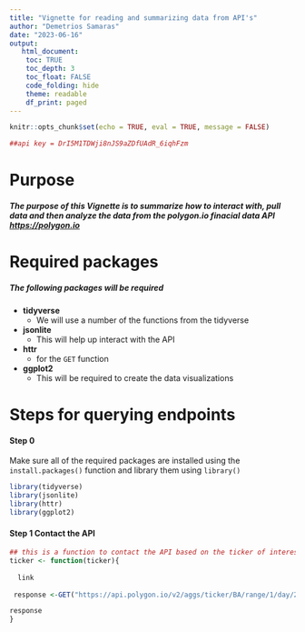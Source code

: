 ```yaml
---
title: "Vignette for reading and summarizing data from API's"
author: "Demetrios Samaras"
date: "2023-06-16"
output:
   html_document:
    toc: TRUE
    toc_depth: 3
    toc_float: FALSE
    code_folding: hide
    theme: readable
    df_print: paged
---
```


```r
knitr::opts_chunk$set(echo = TRUE, eval = TRUE, message = FALSE)

##api key = DrI5M1TDWji8nJS9aZDfUAdR_6iqhFzm
```

# Purpose 

##### The purpose of this Vignette is to summarize how to interact with, pull data and then analyze the data from the polygon.io finacial data API [https://polygon.io](https://polygon.io)

# Required packages 

##### The following packages will be required 

  * **tidyverse**
    + We will use a number of the functions from the tidyverse
  * **jsonlite**
    + This will help up interact with the API
  * **httr**
    + for the `GET` function 
  * **ggplot2**
    + This will be required to create the data visualizations
    
# Steps for querying endpoints  

#### Step 0 

Make sure all of the required packages are installed using the `install.packages()` function and library them using `library()`

```r

library(tidyverse)
library(jsonlite)
library(httr)
library(ggplot2)

```

#### Step 1 Contact the API 

```r
## this is a function to contact the API based on the ticker of interest
ticker <- function(ticker){
  
  link
  
 response <-GET("https://api.polygon.io/v2/aggs/ticker/BA/range/1/day/2023-01-09/2023-01-09?adjusted=true&sort=asc&limit=120&apiKey=DrI5M1TDWji8nJS9aZDfUAdR_6iqhFzm")

response
}
  
```




 













